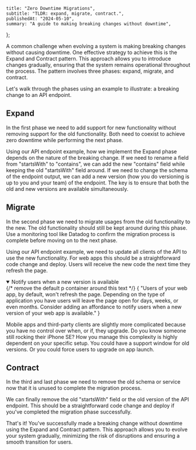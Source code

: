	title: "Zero Downtime Migrations",
	subtitle: "TLDR: expand, migrate, contract.",
	publishedAt: "2024-05-10",
	summary: "A guide to making breaking changes without downtime",
};

A common challenge when evolving a system is making breaking changes without causing downtime. One effective strategy to achieve this is the Expand and Contract pattern. This approach allows you to introduce changes gradually, ensuring that the system remains operational throughout the process. The pattern involves three phases: expand, migrate, and contract.

Let's walk through the phases using an example to illustrate: a breaking change to an API endpoint.

## Expand

In the first phase we need to add support for new functionality without removing support for the old functionality. Both need to coexist to achieve zero downtime while performing the next phase.

Using our API endpoint example, how we implement the Expand phase depends on the nature of the breaking change. If we need to rename a field from "startsWith" to "contains", we can add the new "contains" field while keeping the old "startsWith" field around. If we need to change the schema of the endpoint output, we can add a new version (how you do versioning is up to you and your team) of the endpoint. The key is to ensure that both the old and new versions are available simultaneously.

## Migrate

In the second phase we need to migrate usages from the old functionality to the new. The old functionality should still be kept around during this phase. Use a monitoring tool like Datadog to confirm the migration process is complete before moving on to the next phase.

Using our API endpoint example, we need to update all clients of the API to use the new functionality. For web apps this should be a straightforward code change and deploy. Users will receive the new code the next time they refresh the page.

<Details open>
	<Summary>Notify users when a new version is available</Summary>
	<div>
		{/* remove the default p container around this text */}
		{
			"Users of your web app, by default, won't refresh the page. Depending on the type of application you have users will leave the page open for days, weeks, or even months. Consider adding an affordance to notify users when a new version of your web app is available."
		}
	</div>
</Details>

Mobile apps and third-party clients are slightly more complicated because you have no control over when, or if, they upgrade. Do you know someone still rocking their iPhone SE? How you manage this complexity is highly dependent on your specific setup. You could have a support window for old versions. Or you could force users to upgrade on app launch.

## Contract

In the third and last phase we need to remove the old schema or service now that it is unused to complete the migration process.

We can finally remove the old "startsWith" field or the old version of the API endpoint. This should be a straightforward code change and deploy if you've completed the migration phase successfully.

That's it! You've successfully made a breaking change without downtime using the Expand and Contract pattern. This approach allows you to evolve your system gradually, minimizing the risk of disruptions and ensuring a smooth transition for users.
